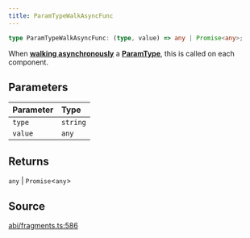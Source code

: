 ```yaml
---
title: ParamTypeWalkAsyncFunc
---
```


```ts
type ParamTypeWalkAsyncFunc: (type, value) => any | Promise<any>;
```

When [**walking asynchronously**](/content/classes/ParamType#walkasync) a [**ParamType**](/content/classes/ParamType), this is called on
each component.

## Parameters

| Parameter | Type |
| :------ | :------ |
| `type` | `string` |
| `value` | `any` |

## Returns

`any` \| `Promise`\<`any`\>

## Source

[abi/fragments.ts:586](https://github.com/dominant-strategies/quais.js/blob/9bfb949cc06bcfbb7d38a4e546f9ef7f1b4677ea/src/abi/fragments.ts#L586)
